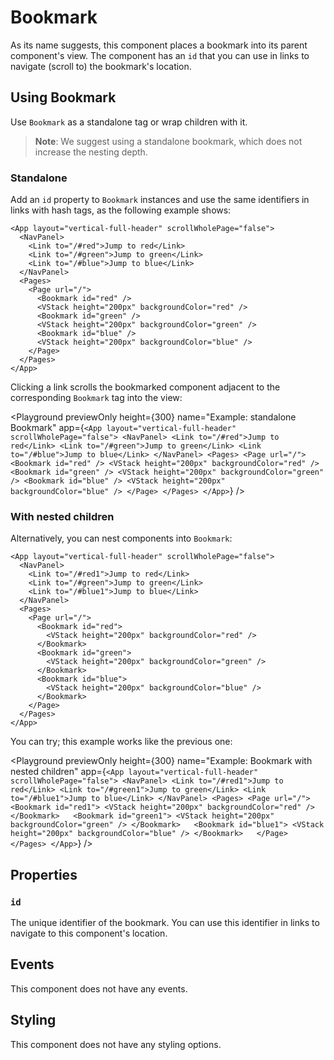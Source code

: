 # Bookmark

As its name suggests, this component places a bookmark into its parent component's view. The component 
has an `id` that you can use in links to navigate (scroll to) the bookmark's location.

## Using Bookmark

Use `Bookmark` as a standalone tag or wrap children with it.

> **Note**: We suggest using a standalone bookmark, which does not increase the nesting depth.

### Standalone

Add an `id` property to `Bookmark` instances and use the same identifiers in links with hash tags, as the following example shows:

```ueml copy /#red/ /#green/ /#blue/ /id="red"/ /id="green"/ /id="blue"/
<App layout="vertical-full-header" scrollWholePage="false">
  <NavPanel>
    <Link to="/#red">Jump to red</Link>
    <Link to="/#green">Jump to green</Link>
    <Link to="/#blue">Jump to blue</Link>
  </NavPanel>
  <Pages>
    <Page url="/">
      <Bookmark id="red" />
      <VStack height="200px" backgroundColor="red" />
      <Bookmark id="green" />
      <VStack height="200px" backgroundColor="green" />
      <Bookmark id="blue" />
      <VStack height="200px" backgroundColor="blue" />
    </Page>
  </Pages>
</App>
```

Clicking a link scrolls the bookmarked component adjacent to the corresponding `Bookmark` tag into the view:

<Playground
  previewOnly
  height={300}
  name="Example: standalone Bookmark"
  app={`
    <App layout="vertical-full-header" scrollWholePage="false">
      <NavPanel>
        <Link to="/#red">Jump to red</Link>
        <Link to="/#green">Jump to green</Link>
        <Link to="/#blue">Jump to blue</Link>
      </NavPanel>
      <Pages>
        <Page url="/">
          <Bookmark id="red" />
          <VStack height="200px" backgroundColor="red" />
          <Bookmark id="green" />
          <VStack height="200px" backgroundColor="green" />
          <Bookmark id="blue" />
          <VStack height="200px" backgroundColor="blue" />
        </Page>
      </Pages>
    </App>
  `}
/>

### With nested children

Alternatively, you can nest components into `Bookmark`:

```ueml copy /#red/ /#green/ /#blue/ /id="red"/ /id="green"/ /id="blue"/
<App layout="vertical-full-header" scrollWholePage="false">
  <NavPanel>
    <Link to="/#red1">Jump to red</Link>
    <Link to="/#green">Jump to green</Link>
    <Link to="/#blue1">Jump to blue</Link>
  </NavPanel>
  <Pages>
    <Page url="/">
      <Bookmark id="red">
        <VStack height="200px" backgroundColor="red" />
      </Bookmark>  
      <Bookmark id="green">
        <VStack height="200px" backgroundColor="green" />
      </Bookmark>  
      <Bookmark id="blue">
        <VStack height="200px" backgroundColor="blue" />
      </Bookmark>  
    </Page>
  </Pages>
</App>
```

You can try; this example works like the previous one:

<Playground
  previewOnly
  height={300}
  name="Example: Bookmark with nested children"
  app={`
    <App layout="vertical-full-header" scrollWholePage="false">
      <NavPanel>
        <Link to="/#red1">Jump to red</Link>
        <Link to="/#green1">Jump to green</Link>
        <Link to="/#blue1">Jump to blue</Link>
      </NavPanel>
      <Pages>
        <Page url="/">
          <Bookmark id="red1">
            <VStack height="200px" backgroundColor="red" />
          </Bookmark>  
          <Bookmark id="green1">
            <VStack height="200px" backgroundColor="green" />
          </Bookmark>  
          <Bookmark id="blue1">
            <VStack height="200px" backgroundColor="blue" />
          </Bookmark>  
        </Page>
      </Pages>
    </App>
  `}
/>

## Properties

### `id`

The unique identifier of the bookmark. You can use this identifier in links to navigate to this component's location.

## Events

This component does not have any events.

## Styling

This component does not have any styling options.


